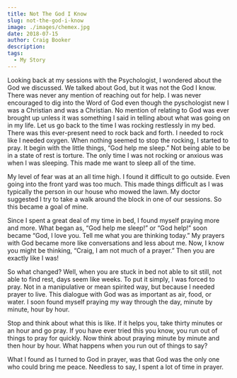 ```yaml
---
title: Not The God I Know
slug: not-the-god-i-know
image: ./images/chemex.jpg
date: 2018-07-15
author: Craig Booker
description:
tags:
  - My Story
---
```


Looking back at my sessions with the Psychologist, I wondered about the God we discussed. We talked about God, but it was not the God I know. There was never any mention of reaching out for help. I was never encouraged to dig into the Word of God even though the pyschologist new I was a Christian and was a Christian. No mention of relating to God was ever brought up unless it was something I said in telling about what was going on in my life. Let us go back to the time I was rocking restlessly in my bed. There was this ever-present need to rock back and forth. I needed to rock like I needed oxygen. When nothing seemed to stop the rocking, I started to pray. It begin with the little things, “God help me sleep.” Not being able to be in a state of rest is torture. The only time I was not rocking or anxious was when I was sleeping. This made me want to sleep all of the time.

My level of fear was at an all time high. I found it difficult to go outside. Even going into the front yard was too much. This made things difficult as I was typically the person in our house who mowed the lawn. My doctor suggested I try to take a walk around the block in one of our sessions. So this became a goal of mine.

Since I spent a great deal of my time in bed, I found myself praying more and more. What began as, “God help me sleep!” or “God help!” soon became “God, I love you. Tell me what you are thinking today.” My prayers with God became more like conversations and less about me. Now, I know you might be thinking, “Craig, I am not much of a prayer.” Then you are exactly like I was!

So what changed? Well, when you are stuck in bed not able to sit still, not able to find rest, days seem like weeks. To put it simply, I was forced to pray. Not in a manipulative or mean spirited way, but because I needed prayer to live. This dialogue with God was as important as air, food, or water. I soon found myself praying my way through the day, minute by minute, hour by hour.

Stop and think about what this is like. If it helps you, take thirty minutes or an hour and go pray. If you have ever tried this you know, you run out of things to pray for quickly. Now think about praying minute by minute and then hour by hour. What happens when you run out of things to say?

What I found as I turned to God in prayer, was that God was the only one who could bring me peace. Needless to say, I spent a lot of time in prayer.
